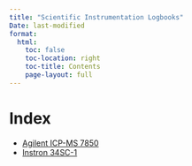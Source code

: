 ```yaml
---
title: "Scientific Instrumentation Logbooks"
Date: last-modified
format:
  html:
    toc: false
    toc-location: right
    toc-title: Contents
    page-layout: full
---
```


# Index

- [Agilent ICP-MS 7850](https://github.com/The-Evergreen-State-College/Scientific-Instrumentation/issues/4)
- [Instron 34SC-1](https://github.com/The-Evergreen-State-College/Scientific-Instrumentation/issues/2)
